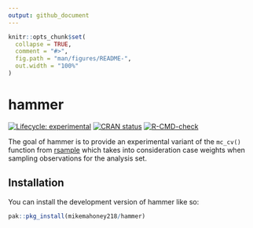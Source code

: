 ```yaml
---
output: github_document
---
```


<!-- README.md is generated from README.Rmd. Please edit that file -->

```r
knitr::opts_chunk$set(
  collapse = TRUE,
  comment = "#>",
  fig.path = "man/figures/README-",
  out.width = "100%"
)
```

# hammer

<!-- badges: start -->
[![Lifecycle: experimental](https://img.shields.io/badge/lifecycle-experimental-orange.svg)](https://lifecycle.r-lib.org/articles/stages.html#experimental)
[![CRAN status](https://www.r-pkg.org/badges/version/hammer)](https://CRAN.R-project.org/package=hammer)
[![R-CMD-check](https://github.com/mikemahoney218/hammer/actions/workflows/R-CMD-check.yaml/badge.svg)](https://github.com/mikemahoney218/hammer/actions/workflows/R-CMD-check.yaml)
<!-- badges: end -->

The goal of hammer is to provide an experimental variant of the `mc_cv()` 
function from [rsample](https://rsample.tidymodels.org/) which takes into 
consideration case weights when sampling observations for the analysis set.

## Installation

You can install the development version of hammer like so:

``` r
pak::pkg_install(mikemahoney218/hammer)
```
